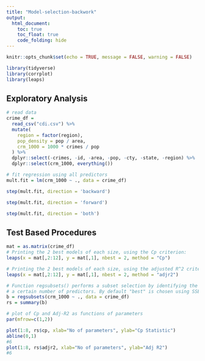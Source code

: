 ```yaml
---
title: "Model-selection-backwork"
output: 
  html_document:
    toc: true
    toc_float: true
    code_folding: hide
---
```


```r
knitr::opts_chunk$set(echo = TRUE, message = FALSE, warning = FALSE)

library(tidyverse)
library(corrplot)
library(leaps)

```

## Exploratory Analysis

```r
# read data 
crime_df = 
  read_csv("cdi.csv") %>% 
  mutate(
    region = factor(region),
    pop_density = pop / area,
    crm_1000 = 1000 * crimes / pop
  ) %>% 
  dplyr::select(-crimes, -id, -area, -pop, -cty, -state, -region) %>% 
  dplyr::select(crm_1000, everything())

# fit regression using all predictors
mult.fit = lm(crm_1000 ~ ., data = crime_df)

step(mult.fit, direction = 'backward')

step(mult.fit, direction = 'forward')

step(mult.fit, direction = 'both')


```

## Test Based Procedures

```r
mat = as.matrix(crime_df)
# Printing the 2 best models of each size, using the Cp criterion:
leaps(x = mat[,2:12], y = mat[,1], nbest = 2, method = "Cp")

# Printing the 2 best models of each size, using the adjusted R^2 criterion:
leaps(x = mat[,2:12], y = mat[,1], nbest = 2, method = "adjr2")

# Function regsubsets() performs a subset selection by identifying the "best" model that contains
# a certain number of predictors. By default "best" is chosen using SSE/RSS (smaller is better)
b = regsubsets(crm_1000 ~ ., data = crime_df)
rs = summary(b)

# plot of Cp and Adj-R2 as functions of parameters
par(mfrow=c(1,2))

plot(1:8, rs$cp, xlab="No of parameters", ylab="Cp Statistic")
abline(0,1)
#6
plot(1:8, rs$adjr2, xlab="No of parameters", ylab="Adj R2")
#6
```

  
  
